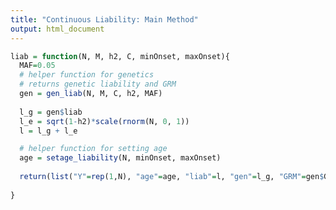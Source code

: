```yaml
---
title: "Continuous Liability: Main Method"
output: html_document
---
```


```r
liab = function(N, M, h2, C, minOnset, maxOnset){
  MAF=0.05
  # helper function for genetics
  # returns genetic liability and GRM
  gen = gen_liab(N, M, C, h2, MAF)
  
  l_g = gen$liab
  l_e = sqrt(1-h2)*scale(rnorm(N, 0, 1))
  l = l_g + l_e

  # helper function for setting age
  age = setage_liability(N, minOnset, maxOnset)
  
  return(list("Y"=rep(1,N), "age"=age, "liab"=l, "gen"=l_g, "GRM"=gen$GRM))
  
}
```
